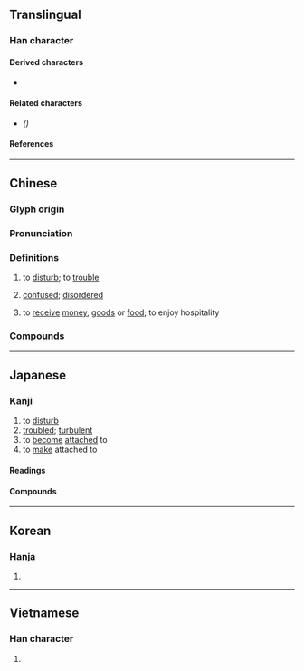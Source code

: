 {{also|扰}}
{{character info}}
==Translingual==

===Han character===
{{Han char|rn=64|rad=手|as=15|sn=18|four=51047|canj=QMBE|ids=⿰扌憂}}

====Derived characters====
* {{l|mul|[[𡅒]]}}

====Related characters====
* {{l|mul|[[扰]]}} ''({{w|Simplified Chinese}})''

====References====
{{Han ref|kx=0461.280|dkj=12920|dj=0810.340|hdz=31979.100|uh=64FE}}

----

==Chinese==
{{zh-forms|s=扰}}

===Glyph origin===
{{Han etym}}

===Pronunciation===
{{zh-pron
|m=rǎo
|c=jiu2,jiu5
|h=pfs=yéu;gd=yau3
|md=
|mn=xm,qz,tp:liáu/zz,kh:jiáu/xm:lā/qz:lǎ
|mn-t=riao2/riou2
|mn-t_note=riao2 - Shantou; riou2 - Chaozhou
|w=
|mc=y
|oc=y
|cat=v
}}

===Definitions===
{{zh-hanzi}}

# to [[disturb]]; to [[trouble]]
# {{lb|zh|literary}} [[confused]]; [[disordered]]
# {{lb|zh|polite}} to [[receive]] [[money]], [[good]]s or [[food]]; to enjoy hospitality

===Compounds===
{{zh-der|干擾|喧擾|叨擾|困擾|取擾|庸人自擾|亂擾擾|勾擾|不堪其擾|兵廚之擾|侵擾|㑳擾|性騷擾|干擾素|意擾心愁|告擾|俶擾|厚擾|奉擾|不勝其擾|不擾|兵戈擾攘|恇擾|攪擾|擾流器|擾動|相擾|擾擾|擾害|擾亂|痰火擾心|撓擾|打擾|有擾|擾民|科擾|煩擾|擾人|滋擾|撞擾|擾攘|暴力滋擾|搔擾|擾人清夢|生事擾民|自擾|馴擾|紛擾|雲擾|驚擾|聒擾|道擾|阻擾|纏擾|竄擾|討擾|騷擾|自相驚擾|糟擾}}

----

==Japanese==

===Kanji===
{{ja-kanji|grade=|rs=手15}}

# to [[disturb]]
# [[troubled]]; [[turbulent]]
# to [[become]] [[attach]]ed to
# to [[make]] attached to

====Readings====
{{ja-readings
|goon=にょう<ねう
|kanon=じょう<ぜう
|kun=みだ-す, みだ-れる, な-らす, な-れる, わずら-わし.い
}}

====Compounds====
{{col2-u|ja
|{{ja-r|擾%化|じょう%か}}
|{{ja-r|擾%害|じょう%がい}}
|{{ja-r|擾%擾|じょう%じょう}}
|{{ja-r|擾%攘|じょう%じょう}}
|{{ja-r|擾%民|じょう%みん}}
|{{ja-r|擾%乱|じょう%らん}}
|{{ja-r|雲%擾|うん%じょう}}
|{{ja-r|撹%擾|かく%じょう|rom=-}}／{{ja-r|攪%擾|かく%じょう}}
|{{ja-r|豢%擾|かん%じょう}}
|{{ja-r|驚%擾|きょう%じょう}}
|{{ja-r|喧%擾|けん%じょう}}
|{{ja-r|撹%擾|こう%じょう|rom=-}}／{{ja-r|攪%擾|こう%じょう}}
|{{ja-r|雑%擾|ざつ%じょう}}
|{{ja-r|馴%擾|じゅん%じょう}}
|{{ja-r|侵%擾|しん%じょう}}
|{{ja-r|騒%擾|そう%じょう}}
|{{ja-r|躁%擾|そう%じょう}}
|{{ja-r|動%擾|どう%じょう|gloss=[[motional]] [[disturbance]]}}
|{{ja-r|撓%擾|どう%じょう}}
|{{ja-r|煩%擾|はん%じょう}}
|{{ja-r|紛%擾|ふん%じょう}}
}}

----

==Korean==

===Hanja===
{{ko-hanja|hangeul=요|eumhun=|rv=yo|mr=yo|y=yo}}

# {{rfdef|ko|sort=手15}}

----

==Vietnamese==

===Han character===
{{vi-readings|reading=nhiễu, nhầu|rs=手15}}

# {{rfdef|vi|sort=手15}}